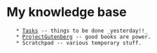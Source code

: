 = My knowledge base =
    * [[Tasks]] -- things to be done _yesterday!!_
    * [[ProjectGutenberg]] -- good books are power.
    * Scratchpad -- various temporary stuff.

